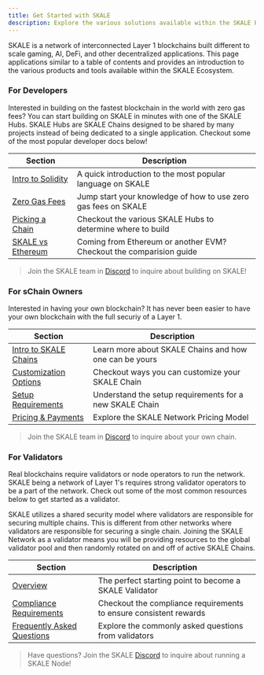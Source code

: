 ```yaml
---
title: Get Started with SKALE
description: Explore the various solutions available within the SKALE Ecosystem
---
```



SKALE is a network of interconnected Layer 1 blockchains built different
to scale gaming, AI, DeFi, and other decentralized applications. This page applications
similar to a table of contents and provides an introduction to the various products and tools
available within the SKALE Ecosystem.

### For Developers

Interested in building on the fastest blockchain in the world with zero gas fees?
You can start building on SKALE in minutes with one of the SKALE Hubs. SKALE Hubs are SKALE Chains
designed to be shared by many projects instead of being dedicated to a single application. Checkout some of the most
popular developer docs below!

| Section | Description |
| ------- | ----------- |
| [Intro to Solidity](/building-applications/solidity-quickstart) | A quick introduction to the most popular language on SKALE |
| [Zero Gas Fees](/building-applications/zero-gas-fees) | Jump start your knowledge of how to use zero gas fees on SKALE |
| [Picking a Chain](/building-applications/pick-a-chain) | Checkout the various SKALE Hubs to determine where to build |
| [SKALE vs Ethereum](/building-applications/skale-vs-ethereum) | Coming from Ethereum or another EVM? Checkout the comparision guide |

> Join the SKALE team in [Discord](https://discord.gg/skale) to inquire about building on SKALE!

### For sChain Owners

Interested in having your own blockchain? It has never been easier to have your own
blockchain with the full securiy of a Layer 1.

| Section | Description |
| ------- | ----------- |
| [Intro to SKALE Chains](/run-a-skale-chain/intro-to-schains) | Learn more about SKALE Chains and how one can be yours |
| [Customization Options](/run-a-skale-chain/customize-schain) | Checkout ways you can customize your SKALE Chain |
| [Setup Requirements](/run-a-skale-chain/setup-requirements) | Understand the setup requirements for a new SKALE Chain |
| [Pricing &amp; Payments](/run-a-skale-chain/pricing-and-payments) | Explore the SKALE Network Pricing Model |

> Join the SKALE team in [Discord](https://discord.gg/skale) to inquire about your own chain.

### For Validators

Real blockchains require validators or node operators to run the network. SKALE being a network of Layer 1's
requires strong validator operators to be a part of the network. Check out some of the most common resources below
to get started as a validator.

<Aside type="note">
    SKALE utilizes a shared security model where validators are responsible for securing multiple chains.
    This is different from other networks where validators are responsible for securing a single chain.
Joining the SKALE Network as a validator means you will be providing resources to the global validator pool
    and then randomly rotated on and off of active SKALE Chains.
</Aside>

| Section | Description |
| ------- | ----------- |
| [Overview](/run-a-skale-node/overview) | The perfect starting point to become a SKALE Validator |
| [Compliance Requirements](/run-a-skale-node/compliance-requirements) |  Checkout the compliance requirements to ensure consistent rewards |
| [Frequently Asked Questions](/run-a-skale-node/faq) | Explore the commonly asked questions from validators |

> Have questions? Join the SKALE [Discord](https://discord.gg/skale) to inquire about running a SKALE Node!